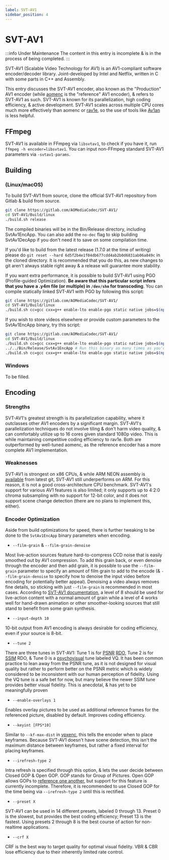 ```yaml
---
label: SVT-AV1
sidebar_position: 4
---
```


# SVT-AV1

:::info Under Maintenance
The content in this entry is incomplete & is in the process of being completed.
:::

SVT-AV1 (Scalable Video Technology for AV1) is an AV1-compliant software encoder/decoder library. Joint-developed by Intel and Netflix, written in C with some parts in C++ and Assembly.

This entry discusses the SVT-AV1 encoder, also known as the "Production" AV1 encoder (while [aomenc](../encoders/aomenc.mdx) is the "reference" AV1 encoder), & refers to SVT-AV1 as such. SVT-AV1 is known for its parallelization, high coding efficiency, & active development. SVT-AV1 scales across multiple CPU cores much more effectively than aomenc or [rav1e](../encoders/rav1e.mdx), so the use of tools like [Av1an](../utilities/av1an.mdx) is less helpful.

## FFmpeg

SVT-AV1 is available in FFmpeg via ``libsvtav1``, to check if you have it, run ``ffmpeg -h encoder=libsvtav1``. You can input non-FFmpeg standard SVT-AV1 parameters via ``-svtav1-params``.

## Building

### (Linux/macOS)

To build SVT-AV1 from source, clone the official SVT-AV1 repository from Gitlab & build from source.

```bash
git clone https://gitlab.com/AOMediaCodec/SVT-AV1/
cd SVT-AV1/Build/linux
./build.sh release
```
The compiled binaries will be in the Bin/Release directory, including SvtAv1EncApp. You can also add the `no-dec` flag to skip building SvtAv1DecApp if you don't need it to save on some compilation time.

If you'd like to build from the latest release (1.7.0 at the time of writing) please do `git reset --hard 6d5f2b4e1f04db677cdd4ab2b0d6831ab06a849c` in the cloned directory. It is recommended that you do this, as new changes to git aren't always stable right away & a release will guarantee more stability.

If you want extra performance, it is possible to build SVT-AV1 using PGO (Profile-guided Optimization). **Be aware that this particular script infers that you have a .y4m file (or multiple) in `/dev/shm` for transcoding**. You can compile statically linked SVT-AV1 with PGO by following this script:

```bash
git clone https://gitlab.com/AOMediaCodec/SVT-AV1/
cd SVT-AV1/Build/linux
./build.sh cc=gcc cxx=g++ enable-lto enable-pgo static native jobs=$(nproc) pgo-dir=/dev/shm pgo-videos=/dev/shm release
```

If you wish to store videos elsewhere or provide custom parameters to the SvtAv1EncApp binary, try this script:

```bash
git clone https://gitlab.com/AOMediaCodec/SVT-AV1/
cd SVT-AV1/Build/linux
./build.sh cc=gcc cxx=g++ enable-lto enable-pgo static native jobs=$(nproc) pgo-dir=/dev/shm pgo-compile-gen release
../../Bin/Release/SvtAv1EncApp # Run this binary as many times as you'd like with arguments of your choice to collect data
./build.sh cc=gcc cxx=g++ enable-lto enable-pgo static native jobs=$(nproc) pgo-dir=/dev/shm pgo-compile-use release
```

### Windows

To be filled.

## Encoding

### Strengths

SVT-AV1's greatest strength is its parallelization capability, where it outclasses other AV1 encoders by a significant margin. SVT-AV1's parallelization techniques do not involve tiling & don't harm video quality, & can comfortably utilize up to 16 cores given standard 1080p video. This is while maintaining competitive coding efficiency to rav1e. Both are outperformed by well-tuned aomenc, as the reference encoder has a more complete AV1 implementation.

### Weaknesses

SVT-AV1 is strongest on x86 CPUs, & while ARM NEON assembly is [available](https://gitlab.com/AOMediaCodec/SVT-AV1/-/commit/ba13fac241f1b54954935f2cb200efc07f3de13a) from latest git, SVT-AV1 still underperforms on ARM. For this reason, it is not a good cross-architecture CPU benchmark. SVT-AV1's support for various AV1 features is also limited; it only supports up to 4:2:0 chroma subsampling with no support for 12-bit color, and it does not support scene change detection (there are no plans to implement this, either).

### Encoder Optimization

Aside from build optimizations for speed, there is further tweaking to be done to the `SvtAv1EncApp` binary parameters when encoding.

- `--film-grain` & `--film-grain-denoise`

Most live-action sources feature hard-to-compress CCD noise that is easily smoothed out by AV1 compression. To add this grain back, or even denoise through the encoder and then add grain, it is possible to use the `--film-grain` parameter to specify an amount of film grain to add to the encode (& `--film-grain-denoise` to specify how to denoise the input video before encoding for potentially better appeal). Denoising a video always removes fine details, so sticking with just `--film-grain` is recommended in most cases. According to [SVT-AV1 documentation](https://gitlab.com/AOMediaCodec/SVT-AV1/-/blob/master/Docs/CommonQuestions.mdx#practical-advice-on-grain-synthesis), a level of 8 should be used for live-action content with a normal amount of grain while a level of 4 works well for hand-drawn animation or other smoother-looking sources that still stand to benefit from some grain synthesis.

- `--input-depth 10`

10-bit output from AV1 encoding is always desirable for coding efficiency, even if your source is 8-bit.

- `--tune 2`

There are three tunes in SVT-AV1: Tune 1 is for [PSNR](../metrics/PSNR.mdx) [RDO](../introduction/psychovisual.mdx), Tune 2 is for [SSIM](../metrics/SSIM.mdx) RDO, & Tune 0 is a [psychovisual](../introduction/psychovisual.mdx) tune labeled VQ. It has been common practice to lean away from the PSNR tune, as it is not designed for visual quality but rather to perform better on the PSNR metric which is widely considered to be inconsistent with our human perception of fidelity. Using the VQ tune is a safe bet for now, but many believe the newer SSIM tune provides better visual fidelity. This is anecdotal, & has yet to be meaningfully proven

- `--enable-overlays 1`

Enables overlay pictures to be used as additional reference frames for the referenced picture, disabled by default. Improves coding efficiency.

- `--keyint [FPS*10]` 

Similar to `--kf-max-dist` in [vpxenc](../encoders/vpxenc.mdx), this tells the encoder when to place keyframes. Because SVT-AV1 doesn't have scene detection, this isn't the maximum distance between keyframes, but rather a fixed interval for placing keyframes.

- `--irefresh-type 2`

Intra refresh is specified through this option, & lets the user decide between Closed GOP & Open GOP. GOP stands for Group of Pictures. Open GOP allows GOPs to [reference one another](https://ottverse.com/closed-gop-open-gop-idr/), but support for this feature is currently incomplete. Therefore, it is recommended to use Closed GOP for the time being via `--irefresh-type 2` until this is rectified.

- `--preset X`

SVT-AV1 can be used in 14 different presets, labeled 0 through 13. Preset 0 is the slowest, but provides the best coding efficiency; Preset 13 is the fastest. Using presets 2 through 8 is the best course of action for non-realtime applications.

- `--crf X`

CRF is the best way to target quality for optimal visual fidelity. VBR & CBR lose efficiency due to their inherently limited rate control.